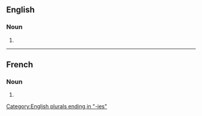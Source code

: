 ==English==

===Noun===
{{head|en|noun form}}

# {{plural of|en|syzygy}}

[[Category:English plurals ending in "-ies"]]

----

==French==

===Noun===
{{head|fr|noun plural form|g=f}}

# {{plural of|fr|syzygie}}